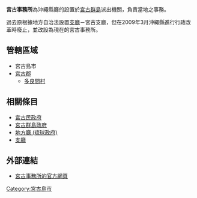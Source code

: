 {{日本支廳
| 支廳 = 宮古事務所
| 日文原名 = 宮古事務所
| 平假名 = みやこじむしょ
| 羅馬字拼音 = Miyako-jimushyo
| 地圖 = [[File:Miyakoshichou_in_Okinawa_Map'.gif|250px]]
| 都道府縣 = 沖繩縣
| 編號 = 
| 市 = 1
| 郡 = 1
| 町 = 0
| 村 = 1
| 面積 = 224.85
| 人口 = 21,050
| 人口密度 = 
| 統計時間 = 2003年8月1日
| 經度 = 
| 緯度 = 
| 郵遞區號 = 906-0012
| 所在地 = 宮古島市平良字西里1125番地
| 電話號碼 = 980-722551
| 外部連結 = http://www3.pref.okinawa.jp/site/view/cateview.jsp?cateid=40
| 註記 = 人口：[http://www3.pref.okinawa.jp/site/view/contview.jsp?cateid=40&id=1291&page=1 沖繩縣官方網頁]<br />面積：[http://www3.pref.okinawa.jp/site/view/contview.jsp?cateid=40&id=1290&page=1 沖繩縣官方網頁]
|}}
'''宮古事務所'''為沖繩縣廳的設置於[[宮古群島|宮古群島]]派出機關，負責當地之事務。

過去原根據地方自治法設置[[支廳|支廳]]－宮古支廳，但在2009年3月沖繩縣進行行政改革時廢止，並改設為現在的宮古事務所。

== 管轄區域 ==
* 宮古島市
* [[宮古郡|宮古郡]]
** [[多良間村|多良間村]]

== 相關條目 ==
* [[宮古民政府|宮古民政府]]
* [[群島政府_(琉球)#宮古群島政府|宮古群島政府]]
* [[地方廳_(琉球政府)|地方廳 (琉球政府)]]
* [[支廳|支廳]]

== 外部連結 ==
* [https://web.archive.org/web/20080526012812/http://www3.pref.okinawa.jp/site/view/cateview.jsp?cateid=40 宮古事務所的官方網頁]

{{沖繩縣}}

[[Category:宮古島市|Category:宮古島市]]